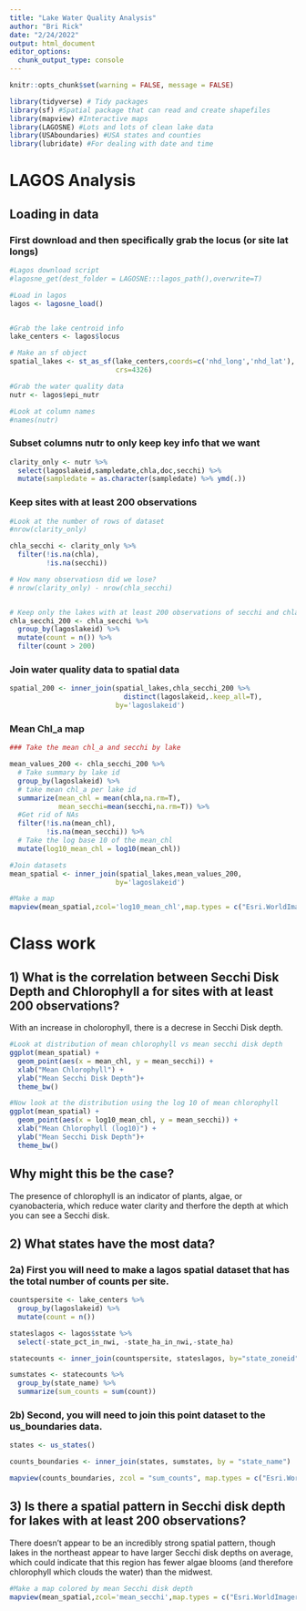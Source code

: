```yaml
---
title: "Lake Water Quality Analysis"
author: "Bri Rick"
date: "2/24/2022"
output: html_document
editor_options: 
  chunk_output_type: console
---
```




```r
knitr::opts_chunk$set(warning = FALSE, message = FALSE) 

library(tidyverse) # Tidy packages
library(sf) #Spatial package that can read and create shapefiles 
library(mapview) #Interactive maps
library(LAGOSNE) #Lots and lots of clean lake data
library(USAboundaries) #USA states and counties
library(lubridate) #For dealing with date and time
```


# LAGOS Analysis


## Loading in data


### First download and then specifically grab the locus (or site lat longs)
```r
#Lagos download script
#lagosne_get(dest_folder = LAGOSNE:::lagos_path(),overwrite=T)

#Load in lagos
lagos <- lagosne_load()


#Grab the lake centroid info
lake_centers <- lagos$locus

# Make an sf object 
spatial_lakes <- st_as_sf(lake_centers,coords=c('nhd_long','nhd_lat'),
                          crs=4326)

#Grab the water quality data
nutr <- lagos$epi_nutr

#Look at column names
#names(nutr)
```

### Subset columns nutr to only keep key info that we want


```r
clarity_only <- nutr %>%
  select(lagoslakeid,sampledate,chla,doc,secchi) %>%
  mutate(sampledate = as.character(sampledate) %>% ymd(.))

```


### Keep sites with at least 200 observations 

```r

#Look at the number of rows of dataset
#nrow(clarity_only)

chla_secchi <- clarity_only %>%
  filter(!is.na(chla),
         !is.na(secchi))

# How many observatiosn did we lose?
# nrow(clarity_only) - nrow(chla_secchi)


# Keep only the lakes with at least 200 observations of secchi and chla
chla_secchi_200 <- chla_secchi %>%
  group_by(lagoslakeid) %>%
  mutate(count = n()) %>%
  filter(count > 200)


```


### Join water quality data to spatial data

```r
spatial_200 <- inner_join(spatial_lakes,chla_secchi_200 %>%
                            distinct(lagoslakeid,.keep_all=T),
                          by='lagoslakeid')


```

### Mean Chl_a map

```r
### Take the mean chl_a and secchi by lake

mean_values_200 <- chla_secchi_200 %>%
  # Take summary by lake id
  group_by(lagoslakeid) %>%
  # take mean chl_a per lake id
  summarize(mean_chl = mean(chla,na.rm=T),
            mean_secchi=mean(secchi,na.rm=T)) %>%
  #Get rid of NAs
  filter(!is.na(mean_chl),
         !is.na(mean_secchi)) %>%
  # Take the log base 10 of the mean_chl
  mutate(log10_mean_chl = log10(mean_chl))

#Join datasets
mean_spatial <- inner_join(spatial_lakes,mean_values_200,
                          by='lagoslakeid') 

#Make a map
mapview(mean_spatial,zcol='log10_mean_chl',map.types = c("Esri.WorldImagery", "OpenStreetMap.DE"))
```


# Class work

## 1) What is the correlation between Secchi Disk Depth and Chlorophyll a for sites with at least 200 observations?

With an increase in cholorophyll, there is a decrese in Secchi Disk depth. 

```r
#Look at distribution of mean chlorophyll vs mean secchi disk depth
ggplot(mean_spatial) +
  geom_point(aes(x = mean_chl, y = mean_secchi)) +
  xlab("Mean Chlorophyll") +
  ylab("Mean Secchi Disk Depth")+
  theme_bw()

#Now look at the distribution using the log 10 of mean chlorophyll
ggplot(mean_spatial) +
  geom_point(aes(x = log10_mean_chl, y = mean_secchi)) +
  xlab("Mean Chlorophyll (log10)") +
  ylab("Mean Secchi Disk Depth")+
  theme_bw()
```


## Why might this be the case? 

The presence of chlorophyll is an indicator of plants, algae, or cyanobacteria, which reduce water clarity and therfore the depth at which you can see a Secchi disk. 

## 2) What states have the most data? 

### 2a) First you will need to make a lagos spatial dataset that has the total number of counts per site.

```r
countspersite <- lake_centers %>% 
  group_by(lagoslakeid) %>%
  mutate(count = n()) 

stateslagos <- lagos$state %>% 
  select(-state_pct_in_nwi, -state_ha_in_nwi,-state_ha)

statecounts <- inner_join(countspersite, stateslagos, by="state_zoneid")

sumstates <- statecounts %>% 
  group_by(state_name) %>% 
  summarize(sum_counts = sum(count))

```


### 2b) Second, you will need to join this point dataset to the us_boundaries data. 

```r
states <- us_states()

counts_boundaries <- inner_join(states, sumstates, by = "state_name")

mapview(counts_boundaries, zcol = "sum_counts", map.types = c("Esri.WorldImagery", "OpenStreetMap.DE"))
```

## 3) Is there a spatial pattern in Secchi disk depth for lakes with at least 200 observations?

There doesn't appear to be an incredibly strong spatial pattern, though lakes in the northeast appear to have larger Secchi disk depths on average, which could indicate that this region has fewer algae blooms (and therefore chlorophyll which clouds the water) than the midwest. 

```r
#Make a map colored by mean Secchi disk depth
mapview(mean_spatial,zcol='mean_secchi',map.types = c("Esri.WorldImagery", "OpenStreetMap.DE"))
```


